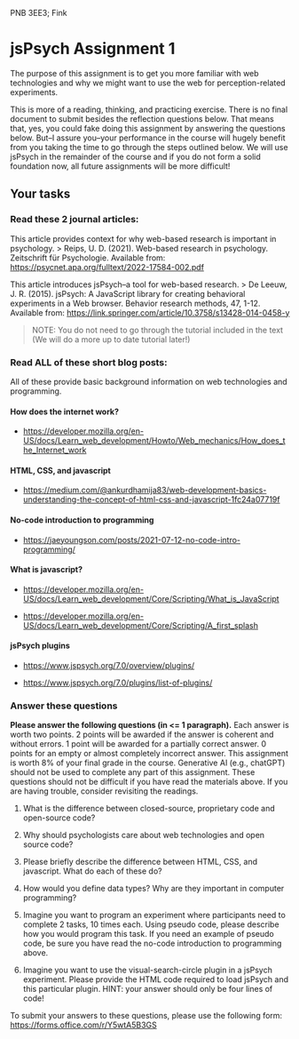 PNB 3EE3; Fink

# jsPsych Assignment 1
The purpose of this assignment is to get you more familiar with web technologies and why we might want to use the web for perception-related experiments. 

This is more of a reading, thinking, and practicing exercise. There is no final document to submit besides the reflection questions below. That means that, yes, you could fake doing this assignment by answering the questions below. But--I assure you--your performance in the course will hugely benefit from you taking the time to go through the steps outlined below. We will use jsPsych in the remainder of the course and if you do not form a solid foundation now, all future assignments will be more difficult!

## Your tasks

### Read these 2 journal articles: 

This article provides context for why web-based research is important in psychology. 
> Reips, U. D. (2021). Web-based research in psychology. Zeitschrift für Psychologie. Available from: [https://psycnet.apa.org/fulltext/2022-17584-002.pdf](https://psycnet.apa.org/fulltext/2022-17584-002.pdf)

This article introduces jsPsych--a tool for web-based research. 
> De Leeuw, J. R. (2015). jsPsych: A JavaScript library for creating behavioral experiments in a Web browser. Behavior research methods, 47, 1-12. Available from: [https://link.springer.com/article/10.3758/s13428-014-0458-y](https://link.springer.com/article/10.3758/s13428-014-0458-y)

> NOTE: You do not need to go through the tutorial included in the text (We will do a more up to date tutorial later!)

### Read ALL of these short blog posts: 

All of these provide basic background information on web technologies and programming. 

#### How does the internet work?

- [https://developer.mozilla.org/en-US/docs/Learn_web_development/Howto/Web_mechanics/How_does_the_Internet_work](https://developer.mozilla.org/en-US/docs/Learn_web_development/Howto/Web_mechanics/How_does_the_Internet_work)


#### HTML, CSS, and javascript

- [https://medium.com/\@ankurdhamija83/web-development-basics-understanding-the-concept-of-html-css-and-javascript-1fc24a07719f](https://medium.com/@ankurdhamija83/web-development-basics-understanding-the-concept-of-html-css-and-javascript-1fc24a07719f)


#### No-code introduction to programming
- [https://jaeyoungson.com/posts/2021-07-12-no-code-intro-programming/](https://jaeyoungson.com/posts/2021-07-12-no-code-intro-programming/ )

#### What is javascript?

- [https://developer.mozilla.org/en-US/docs/Learn_web_development/Core/Scripting/What_is_JavaScript](https://developer.mozilla.org/en-US/docs/Learn_web_development/Core/Scripting/What_is_JavaScript)

- [https://developer.mozilla.org/en-US/docs/Learn_web_development/Core/Scripting/A_first_splash](https://developer.mozilla.org/en-US/docs/Learn_web_development/Core/Scripting/A_first_splash)

#### jsPsych plugins
- [https://www.jspsych.org/7.0/overview/plugins/](https://www.jspsych.org/7.0/overview/plugins/ )

- [https://www.jspsych.org/7.0/plugins/list-of-plugins/](https://www.jspsych.org/7.0/plugins/list-of-plugins/ )


### Answer these questions
**Please answer the following questions (in <= 1 paragraph).**
Each answer is worth two points. 2 points will be awarded if the answer is coherent and without errors. 1 point will be awarded for a partially correct answer. 0 points for an empty or almost completely incorrect answer. This assignment is worth 8% of your final grade in the course. Generative AI (e.g., chatGPT) should not be used to complete any part of this assignment. These questions should not be difficult if you have read the materials above. If you are having trouble, consider revisiting the readings. 
 
1. What is the difference between closed-source, proprietary code and open-source code? 

2. Why should psychologists care about web technologies and open source code? 

3. Please briefly describe the difference between HTML, CSS, and javascript. What do each of these do?

4. How would you define data types? Why are they important in computer programming? 

5. Imagine you want to program an experiment where participants need to complete 2 tasks, 10 times each. Using pseudo code, please describe how you would program this task. If you need an example of pseudo code, be sure you have read the no-code introduction to programming above. 

6. Imagine you want to use the visual-search-circle plugin in a jsPsych experiment. Please provide the HTML code required to load jsPsych and this particular plugin. HINT: your answer should only be four lines of code!

To submit your answers to these questions, please use the following form: [https://forms.office.com/r/Y5wtA5B3GS](https://forms.office.com/r/Y5wtA5B3GS)




